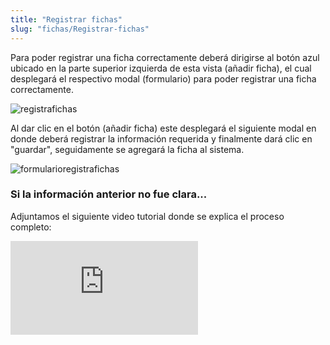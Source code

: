 ```yaml
---
title: "Registrar fichas"
slug: "fichas/Registrar-fichas"
---
```



<Tabs>
  <TabItem label="Endpoint">
    <ApiEndpoint url={`${API_BASE_URL}admin/fichas`} />

  </TabItem>
</Tabs>

Para poder registrar una ficha correctamente deberá dirigirse al botón azul ubicado
en la parte superior izquierda de esta vista (añadir ficha), el cual desplegará el respectivo modal (formulario)
para poder registrar una ficha correctamente.

<Image src={registrafichas} alt="registrafichas" width={3148} height={2270} />

Al dar clic en el botón (añadir ficha) este desplegará el siguiente modal en donde deberá registrar la información requerida y finalmente dará clic en "guardar", seguidamente se agregará la ficha al sistema.

<Image
  src={formularioregistrafichas}
  alt="formularioregistrafichas"
  width={3148}
  height={2270}
/>

### Si la información anterior no fue clara...

Adjuntamos el siguiente video tutorial donde se explica el proceso completo:

<div style={{ display: "flex", justifyContent: "center" }}>
  <iframe
    style={{ height: "500px", width: "100%" }}
    src="https://www.youtube.com/embed/E7uVilkfpfI"
    title="Tutorial"
    frameBorder="0"
    allow="accelerometer; autoplay; clipboard-write; encrypted-media; gyroscope; picture-in-picture"
    allowFullScreen
  ></iframe>
</div>
